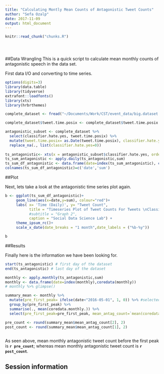 ```yaml
---
title: "Calculating Montly Mean Counts of Antagonistic Tweet Counts"
author: "Sefa Ozalp"
date: 2017-11-09
output: html_document
---
```


<!-- The file analysis/chunks.R contains chunks that define default settings
shared across the workflowr files. -->
```r
knitr::read_chunk("chunks.R")
```

<!-- Update knitr chunk options -->
```r
```

<!-- Insert the date the file was last updated -->
```r
```

<!-- Insert the code version (Git commit SHA1) if Git repository exists and R
 package git2r is installed -->
```r
```

<!-- Add your analysis here -->

##Data Wrangling
This is a quick script to calculate mean monthly counts of antagonistic speech in the data set. 


First data I/O and converting to time series.


```r
options(digits=3)
library(data.table)
library(tidyverse)
extrafont::loadfonts()
library(xts)
library(hrbrthemes)

complete_dataset <- fread("~/Documents/Work/CST/event_data/big.dataset.complete.dataset.raw_GeoAgentsandHate.csv", stringsAsFactors = F)

complete_dataset$tweet.time.posix <- complete_dataset$tweet.time.posix %>% as.POSIXct()

antagonistic_subset <- complete_dataset %>% 
  select(classifier.hate.yes, tweet.time.posix) %>% 
  mutate(tweet.time.posix= as.Date(tweet.time.posix), classifier.hate.yes= as.numeric(classifier.hate.yes)) %>% 
  replace_na(., list(classifier.hate.yes=0))
  
ts_antagonistic<- xts(x = antagonistic_subset$classifier.hate.yes, order.by = antagonistic_subset$tweet.time.posix)
ts_sum_antagonistic <- apply.daily(ts_antagonistic,sum)
ts_sum_df_antagonistic <- data.frame(date=index(ts_sum_antagonistic), coredata(ts_sum_antagonistic))
colnames(ts_sum_df_antagonistic)=c('date','sum')


```

##Plot

Next, lets take a look at the antagonistic time series plot again. 


```r

b <- ggplot(ts_sum_df_antagonistic)+
     geom_line(aes(x=date,y=sum), colour="red")+
     labs( x= 'Time (Daily)', y= "Tweet Count",
           title = "Timeseries Plot of Tweet Counts For Tweets \nClassified as Antagonistic ", 
           #subtitle = "Graph 2", 
           caption = "Social Data Science Lab") +
     theme_ipsum_rc()+
     scale_x_date(date_breaks = "1 month",date_labels = ("%b-%y"))

b

```


##Results

Finally here is the information we have been looking for.
 
```r
start(ts_antagonistic) # first day of the dataset
end(ts_antagonistic) # last day of the dataset

monthly <- apply.monthly(ts_antagonistic,sum)
monthly <- data.frame(date=index(monthly),coredata(monthly))
# monthly %>% glimpse()

summary_mean <- monthly %>% 
  mutate(pre_first_peak= ifelse(date<"2016-05-01", 1, 0)) %>% #selected first day of May as the peak ends then 
  group_by(pre_first_peak) %>% 
  summarise(., mean(coredata.monthly.)) %>% 
  select(pre_first_peak=pre_first_peak, mean_antag_count=`mean(coredata.monthly.)`)

pre_count <- round(summary_mean$mean_antag_count[2], 2)
post_count <- round(summary_mean$mean_antag_count[1], 2)
  
```

As seen above, mean monthly antagonistic tweet count before the first peak is **`r pre_count `**; whereas mean monthly antagonistic tweet count is 
**`r post_count `**. 

 
 
## Session information

<!-- Insert the session information into the document -->
```r
```
